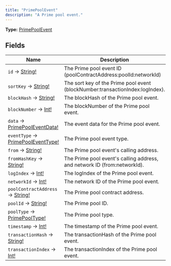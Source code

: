 ```yaml
---
title: "PrimePoolEvent"
description: "A Prime pool event."
---
```


**Type:** [PrimePoolEvent](/api-reference/types/primepoolevent)

## Fields

| Name | Description |
|------|-------------|
| `id` → [String!](/api-reference/types/string) | The Prime pool event ID (poolContractAddress:poolId:networkId) |
| `sortKey` → [String!](/api-reference/types/string) | The sort key of the Prime pool event (blockNumber:transactionIndex:logIndex). |
| `blockHash` → [String!](/api-reference/types/string) | The blockHash of the Prime pool event. |
| `blockNumber` → [Int!](/api-reference/types/int) | The blockNumber of the Prime pool event. |
| `data` → [PrimePoolEventData!](/api-reference/types/primepooleventdata) | The event data for the Prime pool event. |
| `eventType` → [PrimePoolEventType!](/api-reference/types/primepooleventtype) | The Prime pool event type. |
| `from` → [String!](/api-reference/types/string) | The Prime pool event&#39;s calling address. |
| `fromHashKey` → [String!](/api-reference/types/string) | The Prime pool event&#39;s calling address, and network ID (from:networkId). |
| `logIndex` → [Int!](/api-reference/types/int) | The logIndex of the Prime pool event. |
| `networkId` → [Int!](/api-reference/types/int) | The network ID of the Prime pool event. |
| `poolContractAddress` → [String!](/api-reference/types/string) | The Prime pool contract address. |
| `poolId` → [String!](/api-reference/types/string) | The Prime pool ID. |
| `poolType` → [PrimePoolType!](/api-reference/types/primepooltype) | The Prime pool type. |
| `timestamp` → [Int!](/api-reference/types/int) | The timestamp of the Prime pool event. |
| `transactionHash` → [String!](/api-reference/types/string) | The transactionHash of the Prime pool event. |
| `transactionIndex` → [Int!](/api-reference/types/int) | The transactionIndex of the Prime pool event. |

